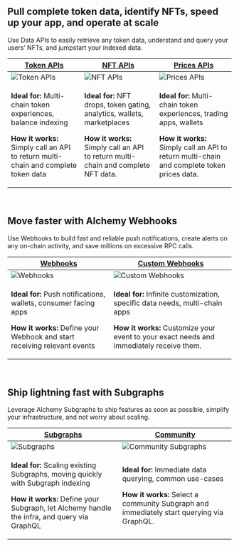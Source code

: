 ## **Pull complete token data, identify NFTs, speed up your app, and operate at scale**

Use Data APIs to easily retrieve any token data, understand and query your users’ NFTs, and jumpstart your indexed data.

<table class="api-comparison-table">
  <thead>
    <tr>
      <th><a href="https://docs.alchemy.com/reference/token-api-quickstart"><strong>Token APIs</strong></a></th>
      <th><a href="https://docs.alchemy.com/reference/nft-api-quickstart"><strong>NFT APIs</strong></a></th>
      <th><a href="https://docs.alchemy.com/reference/prices-api-quickstart"><strong>Prices APIs</strong></a></th>
    </tr>
  </thead>
  <tbody>
    <tr class="image-row">
      <td><img src="https://files.readme.io/cc619a4df5351c534c2c0f6c718d26336600c07275d076dd15fe80e1964aaee5-Screenshot_2025-02-24_at_4.22.57_PM.png" alt="Token APIs"></img></td>
      <td><img src="https://files.readme.io/b6a2d47e1d0a755c480ec042ebfd011dcb7403c4338ded3c1a8e0edf106bc848-Screenshot_2025-02-24_at_4.22.10_PM.png" alt="NFT APIs"></img></td>
      <td><img src="https://files.readme.io/4b35a354494bf54afdd84697b1cabf8e199c9863394f50066727892e497111f1-Screenshot_2025-02-24_at_4.23.35_PM.png" alt="Prices APIs"></img></td>
    </tr>
    <tr class="description-row">
      <td>
        <p><strong>Ideal for:</strong> Multi-chain token experiences, balance indexing</p>
        <p><strong>How it works:</strong> Simply call an API to return multi-chain and complete token data</p>
      </td>
      <td>
        <p><strong>Ideal for:</strong> NFT drops, token gating, analytics, wallets, marketplaces</p>
        <p><strong>How it works:</strong> Simply call an API to return multi-chain and complete NFT data.</p>
      </td>
      <td>
        <p><strong>Ideal for:</strong> Multi-chain token experiences, trading apps, wallets</p>
        <p><strong>How it works:</strong> Simply call an API to return multi-chain and complete token prices data.</p>
      </td>
    </tr>
  </tbody>
</table>

<br />

## Move faster with Alchemy Webhooks

Use Webhooks to build fast and reliable push notifications, create alerts on any on-chain activity, and save millions on excessive RPC calls.

<table class="webhooks-comparison-table">
  <thead>
    <tr>
      <th><a href="https://docs.alchemy.com/reference/notify-api-quickstart"><strong>Webhooks</strong></a></th>
      <th><a href="https://docs.alchemy.com/reference/custom-webhooks-quickstart"><strong>Custom Webhooks</strong></a></th>
    </tr>
  </thead>
  <tbody>
    <tr class="image-row">
      <td><img src="https://files.readme.io/fccfc148ba4f51a0b70f29f752b6f34eef7393448ef6b8b34ec3ff12837f2119-Screenshot_2025-02-24_at_4.35.05_PM.png" alt="Webhooks"></img></td>
      <td><img src="https://files.readme.io/b32f4f59ad4bf5e861689427cf49d9aa4fcd0f4f1e769fea4b347706e70d2296-Screenshot_2025-02-24_at_4.34.52_PM.png" alt="Custom Webhooks"></img></td>
    </tr>
    <tr class="description-row">
      <td>
        <p><strong>Ideal for:</strong> Push notifications, wallets, consumer facing apps</p>
        <p><strong>How it works:</strong> Define your Webhook and start receiving relevant events</p>
      </td>
      <td>
        <p><strong>Ideal for:</strong> Infinite customization, specific data needs, multi-chain apps</p>
        <p><strong>How it works:</strong> Customize your event to your exact needs and immediately receive them.</p>
      </td>
    </tr>
  </tbody>
</table>


<br />

## Ship lightning fast with Subgraphs

Leverage Alchemy Subgraphs to ship features as soon as possible, simplify your infrastructure, and not worry about scaling.

<table class="subgraphs-comparison-table">
  <thead>
    <tr>
      <th><a href="https://docs.alchemy.com/reference/subgraphs-quickstart"><strong>Subgraphs</strong></a></th>
      <th><a href="https://docs.alchemy.com/reference/community-subgraphs"><strong>Community</strong></a></th>
    </tr>
  </thead>
  <tbody>
    <tr class="image-row">
      <td><img src="https://files.readme.io/d7fe7e657ef8b453c07750404e425ebf5588d17cd6f75f390bb6754b01f47849-Screenshot_2025-02-24_at_4.36.12_PM.png" alt="Subgraphs"></img></td>
      <td><img src="https://files.readme.io/14d450a6a4cc9eecdd5ca4066a4b66570ac9e76ea0ca834c43e8351d2f20e9a4-Screenshot_2025-02-24_at_4.36.52_PM.png" alt="Community Subgraphs"></img></td>
    </tr>
    <tr class="description-row">
      <td>
        <p><strong>Ideal for:</strong> Scaling existing Subgraphs, moving quickly with Subgraph indexing</p>
        <p><strong>How it works:</strong> Define your Subgraph, let Alchemy handle the infra, and query via GraphQL</p>
      </td>
      <td>
        <p><strong>Ideal for:</strong> Immediate data querying, common use-cases</p>
        <p><strong>How it works:</strong> Select a community Subgraph and immediately start querying via GraphQL.</p>
      </td>
    </tr>
  </tbody>
</table>